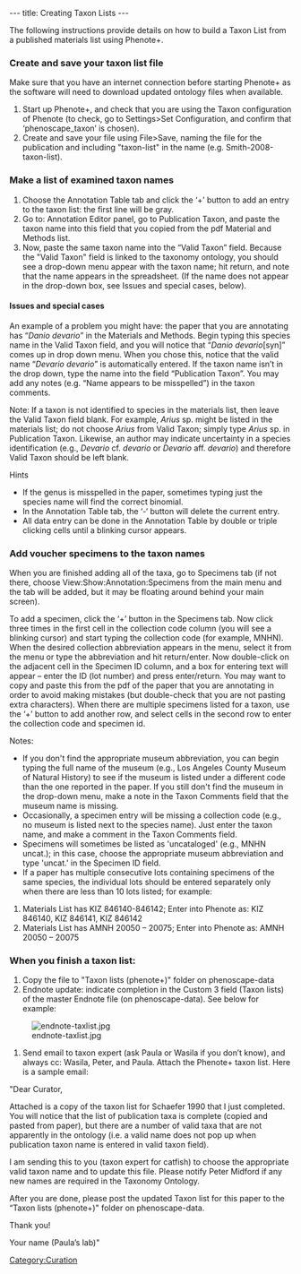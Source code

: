 ---
title: Creating Taxon Lists
---

The following instructions provide details on how to build a Taxon List from a published materials list using Phenote+.

===Create and save your taxon list file===


Make sure that you have an internet connection before starting Phenote+ as the software will need to download updated ontology files when available.

#Start up Phenote+, and check that you are using the Taxon configuration of Phenote (to check, go to Settings>Set Configuration, and confirm that ‘phenoscape_taxon’ is chosen).
#Create and save your file using File>Save, naming the file for the publication and including "taxon-list" in the name (e.g. Smith-2008-taxon-list).

===Make a list of examined taxon names===

#Choose the Annotation Table tab and click the ‘+’ button to add an entry to the taxon list: the first line will be gray.
#Go to: Annotation Editor panel, go to Publication Taxon, and paste the taxon name into this field that you copied from the pdf Material and Methods list.  
#Now, paste the same taxon name into the “Valid Taxon” field.  Because the "Valid Taxon" field is linked to the taxonomy ontology, you should see a drop-down menu appear with the taxon name; hit return, and note that the name appears in the spreadsheet. (If the name does not appear in the drop-down box, see Issues and special cases, below).

====Issues and special cases====
An example of a problem you might have: the paper that you are annotating has “''Danio devario''” in the Materials and Methods.   Begin typing this species name in the Valid Taxon field, and you will notice that “''Danio devario''[syn]” comes up in drop down menu.  When you chose this,  notice that the valid name “''Devario devario''” is automatically entered.  If the taxon name isn’t in the drop down, type the name into the field “Publication Taxon”.  You may add any notes (e.g. “Name appears to be misspelled”) in the taxon comments.

Note: If a taxon is not identified to species in the materials list, then leave the Valid Taxon field blank.  For example, ''Arius'' sp. might be listed in the materials list; do not choose ''Arius'' from Valid Taxon; simply type ''Arius'' sp. in Publication Taxon.  Likewise, an author may indicate uncertainty in a species identification (e.g., ''Devario'' cf. ''devario'' or ''Devario'' aff. ''devario'') and therefore Valid Taxon should be left blank.

Hints
*If the genus is misspelled in the paper, sometimes typing just the species name will find the correct binomial.
*In the Annotation Table tab, the ‘-‘ button will delete the current entry.
*All data entry can be done in the Annotation Table by double or triple clicking cells until a blinking cursor appears.

===Add voucher specimens to the taxon names===

When you are finished adding all of the taxa, go to Specimens tab (if not there, choose View:Show:Annotation:Specimens from the main menu and the tab will be added, but it may be floating around behind your main screen).

To add a specimen, click the ‘+’ button in the Specimens tab.  Now click three times in the first cell in the collection code column (you will see a blinking cursor) and start typing the collection code (for example, MNHN).  When the desired collection abbreviation appears in the menu, select it from the menu or type the abbreviation and hit return/enter.  Now double-click on the adjacent cell in the Specimen ID column, and a box for entering text will appear – enter the ID (lot number) and press enter/return.  You may want to copy and paste this from the pdf of the paper that you are annotating in order to avoid making mistakes (but double-check that you are not pasting extra characters).  When there are multiple specimens listed for a taxon, use the ‘+’ button to add another row, and select cells in the second row to enter the collection code and specimen id.

Notes:
*If you don't find the appropriate museum abbreviation, you can begin typing the full name of the museum (e.g., Los Angeles County Museum of Natural History) to see if the museum is listed under a different code than the one reported in the paper. If you still don't find the museum in the drop-down menu, make a note in the Taxon Comments field that the museum name is missing.
*Occasionally, a specimen entry will be missing a collection code (e.g., no museum is listed next to the species name).  Just enter the taxon name, and make a comment in the Taxon Comments field.
*Specimens will sometimes be listed as 'uncataloged' (e.g., MNHN uncat.); in this case, choose the appropriate museum abbreviation and type 'uncat.' in the Specimen ID field.
*If a paper has multiple consecutive lots containing specimens of the same species, the individual lots should be entered separately only when there are less than 10 lots listed; for example:
#Materials List has KIZ 846140-846142;  Enter into Phenote as: KIZ 846140, KIZ 846141, KIZ 846142
#Materials List has AMNH 20050 – 20075;  Enter into Phenote as: AMNH 20050 – 20075

===When you finish a taxon list:===
#Copy the file to "Taxon lists (phenote+)" folder on phenoscape-data
# Endnote update: indicate completion in the Custom 3 field (Taxon lists) of the master Endnote file (on phenoscape-data).  See below for example:
[[Image:endnote-taxlist.jpg]]
#Send email to taxon expert (ask Paula or Wasila if you don’t know), and always cc: Wasila, Peter, and Paula. Attach the Phenote+ taxon list.  Here is a sample email:

"Dear Curator,

Attached is a copy of the taxon list for Schaefer 1990 that I just completed.  You will notice that the list of publication taxa is complete (copied and pasted from paper), but there are a number of valid taxa that are not apparently in the ontology (i.e. a valid name does not pop up when publication taxon name is entered in valid taxon field).

I am sending this to you (taxon expert for catfish) to choose the appropriate valid taxon name and to update this file. Please notify Peter Midford if any new names are required in the Taxonomy Ontology.

After you are done, please post the updated Taxon list for this paper to the “Taxon lists (phenote+)" folder on phenoscape-data.

Thank you!

Your name (Paula’s lab)"

[[Category:Curation]]